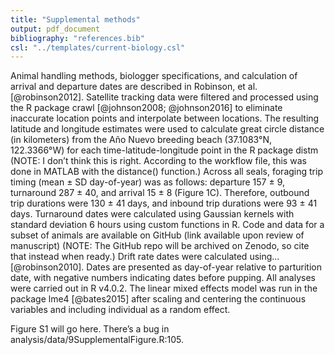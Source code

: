 ```yaml
---
title: "Supplemental methods"
output: pdf_document
bibliography: "references.bib"
csl: "../templates/current-biology.csl" 
---
```


Animal handling methods, biologger specifications, and calculation of arrival and departure dates are described in Robinson, et al. [@robinson2012]. Satellite tracking data were filtered and processed using the R package crawl [@johnson2008; @johnson2016] to eliminate inaccurate location points and interpolate between locations. The resulting latitude and longitude estimates were used to calculate great circle distance (in kilometers) from the Año Nuevo breeding beach (37.1083°N, 122.3366°W) for each time-latitude-longitude point in the R package distm (NOTE: I don't think this is right. According to the workflow file, this was done in MATLAB with the distance() function.) Across all seals, foraging trip timing (mean ± SD day-of-year) was as follows: departure 157 ± 9, turnaround 287 ± 40, and arrival 15 ± 8 (Figure 1C). Therefore, outbound trip durations were 130 ± 41 days, and inbound trip durations were 93 ± 41 days. Turnaround dates were calculated using Gaussian kernels with standard deviation 6 hours using custom functions in R. Code and data for a subset of animals are available on GitHub (link available upon review of manuscript) (NOTE: The GitHub repo will be archived on Zenodo, so cite that instead when ready.) Drift rate dates were calculated using... [@robinson2010]. Dates are presented as day-of-year relative to parturition date, with negative numbers indicating dates before pupping. All analyses were carried out in R v4.0.2. The linear mixed effects model was run in the package lme4 [@bates2015] after scaling and centering the continuous variables and including individual as a random effect.

Figure S1 will go here. There's a bug in analysis/data/9SupplementalFigure.R:105.
